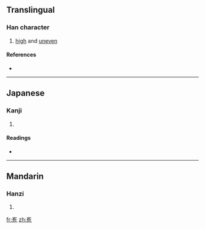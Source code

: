 {{also|峗}}
==Translingual==

===Han character===
{{Han char|rn=46|rad=山|as=06|sn=9|four=2271<sub>2</sub>|canj=山弓一山 (UNMU), X山弓一山 (XUNMU)}}

# [[high]] and [[uneven]]

====References====
* {{Han ref|kx=0311.060|dkj=08049|dj=0610.240|hdz=10771.090|uh=5CDE|ud=23774|bh=CEA1|bd=52897}}

----

==Japanese==

===Kanji===
{{ja-kanji|grade=|rs=山06}}

# {{defn|Japanese}}

====Readings====
* {{ja-readings|on=[[き]] (ki), [[ぐわい]] (guwai), [[げ]] (ge), [[ごつ]] (gotsu), [[ごち]] (gochi)|kun=}}

----

==Mandarin==

===Hanzi===
{{cmn-hanzi|pin=[[qiáo]] ([[qiao2]]), [[wéi]] ([[wei2]])|wg=ch'iao<sup>2</sup>, wei<sup>2</sup>}}

# {{defn|Mandarin}}

[[fr:峞]]
[[zh:峞]]